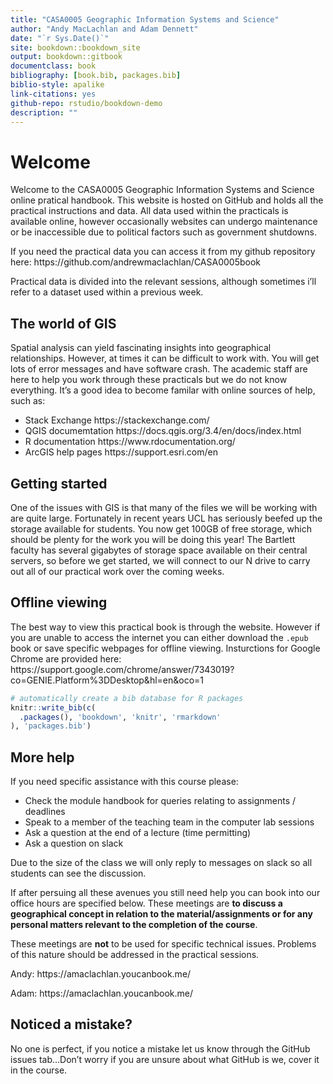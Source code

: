 ```yaml
--- 
title: "CASA0005 Geographic Information Systems and Science"
author: "Andy MacLachlan and Adam Dennett"
date: "`r Sys.Date()`"
site: bookdown::bookdown_site
output: bookdown::gitbook
documentclass: book
bibliography: [book.bib, packages.bib]
biblio-style: apalike
link-citations: yes
github-repo: rstudio/bookdown-demo
description: ""
---
```


# Welcome {-}

Welcome to the CASA0005 Geographic Information Systems and Science online pratical handbook. This website is hosted on GitHub and holds all the practical instructions and data. All data used within the practicals is available online, however occasionally websites can undergo maintenance or be inaccessible due to political factors such as government shutdowns.  

If you need the practical data you can access it from my github repository here: https://github.com/andrewmaclachlan/CASA0005book

Practical data is divided into the relevant sessions, although sometimes i'll refer to a dataset used within a previous week. 

## The world of GIS {-}

Spatial analysis can yield fascinating insights into geographical relationships. However, at times it can be difficult to work with. You will get lots of error messages and have software crash. The academic staff are here to help you work through these practicals but we do not know everything. It's a good idea to become familar with online sources of help, such as:

* Stack Exchange https://stackexchange.com/
* QGIS documemtation https://docs.qgis.org/3.4/en/docs/index.html
* R documentation https://www.rdocumentation.org/
* ArcGIS help pages https://support.esri.com/en

## Getting started {-}

One of the issues with GIS is that many of the files we will be working with are quite large. Fortunately in recent years UCL has seriously beefed up the storage available for students. You now get 100GB of free storage, which should be plenty for the work you will be doing this year! The Bartlett faculty has several gigabytes of storage space available on their central servers, so before we get started, we will connect to our N drive to carry out all of our practical work over the coming weeks. 

## Offline viewing {-}

The best way to view this practical book is through the website. However if you are unable to access the internet you can either download the ```.epub``` book or save specific webpages for offline viewing. Insturctions for Google Chrome are provided here: https://support.google.com/chrome/answer/7343019?co=GENIE.Platform%3DDesktop&hl=en&oco=1

```r
# automatically create a bib database for R packages
knitr::write_bib(c(
  .packages(), 'bookdown', 'knitr', 'rmarkdown'
), 'packages.bib')
```

## More help {-}

If you need specific assistance with this course please:

* Check the module handbook for queries relating to assignments / deadlines 
* Speak to a member of the teaching team in the computer lab sessions
* Ask a question at the end of a lecture (time permitting)
* Ask a question on slack

Due to the size of the class we will only reply to messages on slack so all students can see the discussion.

If after persuing all these avenues you still need help you can book into our office hours are specified below. These meetings are **to discuss a geographical concept in relation to the material/assignments or for any personal matters relevant to the completion of the course**. 

These meetings are **not** to be used for specific technical issues. Problems of this nature should be addressed in the practical sessions.

Andy: https://amaclachlan.youcanbook.me/ 

Adam: https://amaclachlan.youcanbook.me/ 

## Noticed a mistake? {-}

No one is perfect, if you notice a mistake let us know through the GitHub issues tab...Don't worry if you are unsure about what GitHub is we, cover it in the course.
